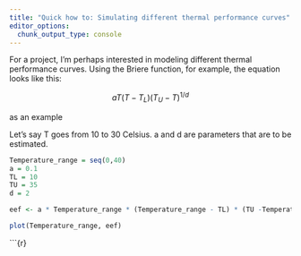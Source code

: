 ```yaml
---
title: "Quick how to: Simulating different thermal performance curves"
editor_options: 
  chunk_output_type: console
---
```


For a project, I'm perhaps interested in modeling different thermal performance curves. Using the Briere function, for example, the equation looks like this:

$$
aT(T - T_L)(T_U- T)^{1/d}
$$

as an example

Let's say T goes from 10 to 30 Celsius. a and d are parameters that are to be estimated.

```r
Temperature_range = seq(0,40)
a = 0.1
TL = 10
TU = 35
d = 2
```

```r
eef <- a * Temperature_range * (Temperature_range - TL) * (TU -Temperature_range)^(1/d)
```

```r
plot(Temperature_range, eef)
```

\`\`\`{r}

